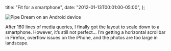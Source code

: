   title: "Fit for a smartphone",
  date: "2012-01-13T00:01:00-05:00",
};

![Pipe Dream on an Android device](./pd-android.png)

After 160 lines of media queries, I finally got the layout to scale down to a smartphone. However, it’s still not perfect... I’m getting a horizontal scrollbar in Firefox, overflow issues on the iPhone, and the photos are too large in landscape.
